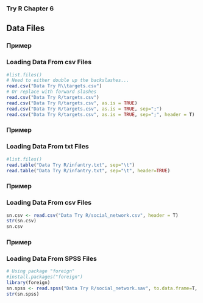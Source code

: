 ### Try R Chapter 6

## Data Files

### Пример
### Loading Data From csv Files
```r
#list.files()
# Need to either double up the backslashes...
read.csv("Data Try R\\targets.csv")
# Or replace with forward slashes
read.csv("Data Try R/targets.csv")
read.csv("Data Try R/targets.csv", as.is = TRUE)
read.csv("Data Try R/targets.csv", as.is = TRUE, sep=";")
read.csv("Data Try R/targets.csv", as.is = TRUE, sep=";", header = T)
```

### Пример
### Loading Data From txt Files
```r
#list.files()
read.table("Data Try R/infantry.txt", sep="\t")
read.table("Data Try R/infantry.txt", sep="\t", header=TRUE)

```

### Пример
### Loading Data From csv Files
```r
sn.csv <- read.csv("Data Try R/social_network.csv", header = T)
str(sn.csv)
sn.csv
```

### Пример
### Loading Data From SPSS Files
```r
# Using package "foreign"
#install.packages("foreign")
library(foreign)
sn.spss <- read.spss("Data Try R/social_network.sav", to.data.frame=T, use.value.labels=T)
str(sn.spss)
```